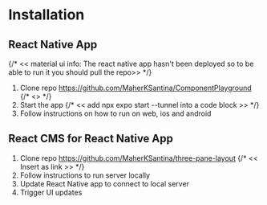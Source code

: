
<Meta title="2. Installation" />

# Installation
## React Native App
{/* << material ui info: The react native app hasn't been deployed so to be able to run it you should pull the repo>> */}
 1. Clone repo https://github.com/MaherKSantina/ComponentPlayground {/* <<Insert as link>> */}
2. Start the app
{/* << add npx expo start --tunnel into a code block >> */}
3. Follow instructions on how to run on web, ios and android

## React CMS for React Native App
1. Clone repo https://github.com/MaherKSantina/three-pane-layout {/* << Insert as link >> */}
2. Follow instructions to run server locally
3. Update React Native app to connect to local server
4. Trigger UI updates